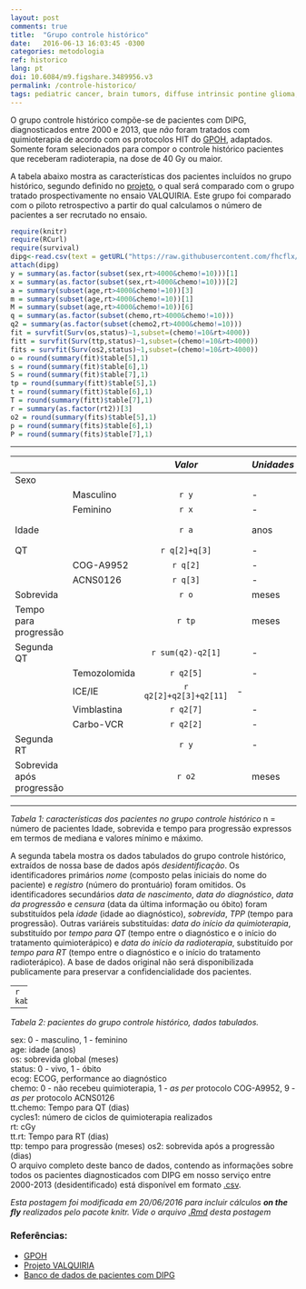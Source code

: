 ---
layout: post
comments: true
title:  "Grupo controle histórico"
date:   2016-06-13 16:03:45 -0300
categories: metodologia
ref: historico
lang: pt
doi: 10.6084/m9.figshare.3489956.v3
permalink: /controle-historico/
tags: pediatric cancer, brain tumors, diffuse intrinsic pontine glioma, clinical trial, historical control
---

O grupo controle histórico compõe-se de pacientes com DIPG, diagnosticados entre 2000 e 2013, que _não_ foram tratados com quimioterapia de acordo com os protocolos HIT do [GPOH][gpoh], adaptados. Somente foram selecionados para compor o controle histórico pacientes que receberam radioterapia, na dose de 40 Gy ou maior.

A tabela abaixo mostra as características dos pacientes incluídos no grupo histórico, segundo definido no [projeto][projeto], o qual será comparado com o grupo tratado prospectivamente no ensaio VALQUIRIA. Este grupo foi comparado com o piloto retrospectivo a partir do qual calculamos o número de pacientes a ser recrutado no ensaio.

```{r warning=F, message=F, echo=F}
require(knitr)
require(RCurl)
require(survival)
dipg<-read.csv(text = getURL("https://raw.githubusercontent.com/fhcflx/valkyrie/gh-pages/_data/dipg.csv"))
attach(dipg)  
y = summary(as.factor(subset(sex,rt>4000&chemo!=10)))[1]  
x = summary(as.factor(subset(sex,rt>4000&chemo!=10)))[2]  
a = summary(subset(age,rt>4000&chemo!=10))[3]  
m = summary(subset(age,rt>4000&chemo!=10))[1]  
M = summary(subset(age,rt>4000&chemo!=10))[6]  
q = summary(as.factor(subset(chemo,rt>4000&chemo!=10)))
q2 = summary(as.factor(subset(chemo2,rt>4000&chemo!=10)))
fit = survfit(Surv(os,status)~1,subset=(chemo!=10&rt>4000))  
fitt = survfit(Surv(ttp,status)~1,subset=(chemo!=10&rt>4000))  
fits = survfit(Surv(os2,status)~1,subset=(chemo!=10&rt>4000))
o = round(summary(fit)$table[5],1)  
s = round(summary(fit)$table[6],1)
S = round(summary(fit)$table[7],1)
tp = round(summary(fitt)$table[5],1)
t = round(summary(fitt)$table[6],1)
T = round(summary(fitt)$table[7],1)
r = summary(as.factor(rt2))[3]
o2 = round(summary(fits)$table[5],1)
p = round(summary(fits)$table[6],1)
P = round(summary(fits)$table[7],1)
```

---

|     |         |     *Valor*     |     | *Unidades* |     |    *Dispersão*    |     |     |     | *Medida* |
|:--- | ------- |:---------------:| --- |:---------- | --- |:-----------------:| --- | ---:| --- |:--------:|
| Sexo          |                 |     |            |     |                   |     |     |     |          |
|     |Masculino|     `r y`   |     |      -     |     |         -         |     |  -  |     |    *n*   |
|     | Feminino|     `r x`   |     |      -     |     |         -         |     |  -  |     |    *n*   |
|Idade|         |     `r a`   |     |     anos   |     |`r m`-`r M`|     | min - max |  mediana |
|QT   |         |`r q[2]+q[3]`|     |      -     |     |         -         |     |  -  |     |    *n*   |
|     |COG-A9952|   `r q[2]`  |     |      -     |     |         -         |     |  -  |     |    *n*   |
|     |ACNS0126 |   `r q[3]`  |     |      -     |     |         -         |     |  -  |     |    *n*   |
|Sobrevida|     |     `r o`   |     |     meses  |     |`r s`-`r S`|     |IC95%|     |  mediana |
|Tempo para <br> progressão| |`r tp`| |   meses  |     |`r t`-`r T`|     |IC95%|     |  mediana |
|Segunda QT    ||`r sum(q2)-q2[1]`|   |    -     |     |         -         |     |  -  |     |    *n*   |
| |Temozolomida |  `r q2[5]`  |     |      -     |     |         -         |     |  -  |     |    *n*   |
|     | ICE/IE  |`r q2[2]+q2[3]+q2[11]`|   -     |     |         -         |     |  -  |     |    *n*   |
|   |Vimblastina|  `r q2[7]`   |     |     -     |     |         -         |     |  -  |     |    *n*   |
|     |Carbo-VCR|  `r q2[2]`   |     |     -     |     |         -         |     |  -  |     |    *n*   |
|Segunda RT    ||     `r y`    |     |     -     |     |         -         |     |  -  |     |    *n*   |
|Sobrevida após <br> progressão||`r o2`| | meses |     |`r p`-`r P`|     |IC95%|     |  mediana |

---

*Tabela 1: características dos pacientes no grupo controle histórico*
n = número de pacientes
Idade, sobrevida e tempo para progressão expressos em termos de mediana e valores mínimo e máximo.

A segunda tabela mostra os dados tabulados do grupo controle histórico, extraídos de nossa base de dados após _desidentificação_. Os identificadores primários _nome_ (composto pelas iniciais do nome do paciente) e _registro_ (número do prontuário) foram omitidos. Os identificadores secundários _data de nascimento_, _data do diagnóstico_, _data da progressão_ e _censura_ (data da última informação ou óbito) foram substituídos pela _idade_ (idade ao diagnóstico), _sobrevida_, _TPP_ (tempo para progressão). Outras variáreis substituídas: _data do início da quimioterapia_, substituído por _tempo para QT_ (tempo entre o diagnóstico e o início do tratamento quimioterápico) e _data do início da radioterapia_, substituído por _tempo para RT_  (tempo entre o diagnóstico e o início do tratamento radioterápico). A base de dados original não será disponibilizada publicamente para preservar a confidencialidade dos pacientes.

---
```{r kable, echo=F}
kable(subset(dipg[,c(2:13)],chemo!=10&rt>4000))
```

---

*Tabela 2: pacientes do grupo controle histórico, dados tabulados.*

sex: 0 - masculino, 1 - feminino  
age: idade (anos)  
os: sobrevida global (meses)  
status: 0 - vivo, 1 - óbito  
ecog: ECOG, performance ao diagnóstico  
chemo: 0 - não recebeu quimioterapia, 1 - _as per_ protocolo COG-A9952, 9 - _as per_ protocolo ACNS0126  
tt.chemo: Tempo para QT (dias)  
cycles1: número de ciclos de quimioterapia realizados  
rt: cGy  
tt.rt: Tempo para RT (dias)  
ttp: tempo para progressão (meses)
os2: sobrevida após a progressão (dias)  
O arquivo completo deste banco de dados, contendo as informações sobre todos os pacientes diagnosticados com DIPG em nosso serviço entre 2000-2013 (desidentificado) está disponível em formato [.csv][csv].

_Esta postagem foi modificada em 20/06/2016 para incluir cálculos **on the fly** realizados pelo pacote knitr. Vide o arquivo [.Rmd](https://github.com/fhcflx/valkyrie/blob/gh-pages/_source/2016-06-13-Grupo-controle-histórico.Rmd) desta postagem_

### Referências:

- [GPOH][gpoh]
- [Projeto VALQUIRIA][projeto]
- [Banco de dados de pacientes com DIPG][csv]

[gpoh]: http://www.kinderkrebsinfo.de/gpoh_society/index_eng.html
[projeto]: https://github.com/fhcflx/valkyrie/blob/master/project/projeto.md#58coleta-retrospectiva-de-dados-para-compor-o-grupo-controle-histórico
[csv]:https://github.com/fhcflx/valkyrie/blob/master/data/
